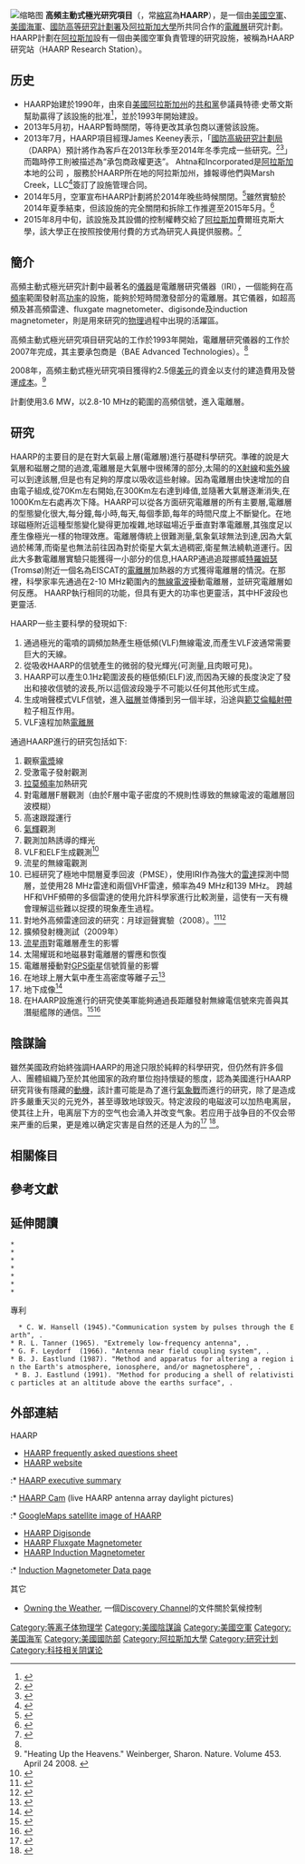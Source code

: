 {{noteTA
|1=zh-tw:計畫;zh-hk:項目;zh-cn:项目;
|G1=物理學;
}}
{{Infobox Laboratory
|name           = 高頻主動式極光研究計劃
|motto          = 
|image          = [[File:High_Frequency_Active_Auroral_Research_Program_site.jpg|250px]]
|caption        = 從東邊往[[桑佛山|桑佛山]]方向鳥瞰之HAARP研究基地。
|established    = 1993年
|type           = 非機密等級
|debt           = 
|research_field = [[电离层|电离层]]
|director       = John Heckscher
|city           = [[阿拉斯加州|阿拉斯加州]]{{link-en|加科納|Gakona, Alaska}}
|affiliations   = 阿拉斯加大學
|operating_agency = {{link-en|美國海軍研究署|Office of Naval Research}}（ONR）<br />[[美國空軍研究實驗室|美國空軍研究實驗室]]（AFRL）
|nobel_laureates =
|website        =  [http://www.haarp.alaska.edu/ HAARP官方網站]
|logo           = 
|footnotes      = 
}}
[[File:HAARP20l.jpg|缩略图]]
'''高頻主動式極光研究項目'''（{{lang-en|High Frequency Active Auroral Research Program}}，常[[縮寫|縮寫]]為'''HAARP'''），是一個由[[美國空軍|美國空軍]]、[[美國海軍|美國海軍]]、[[國防高等研究計劃署|國防高等研究計劃署]]及[[阿拉斯加大學|阿拉斯加大學]]所共同合作的[[電離層|電離層]]研究計劃。{{R|FAQ Sheet}}{{R|Purpose}}HAARP計劃在[[阿拉斯加|阿拉斯加]]{{link-en|加科納|Gakona, Alaska}}設有一個由美國空軍負責管理的研究設施，被稱為HAARP研究站（HAARP Research Station）。
==历史==
*HAARP始建於1990年，由來自[[美國|美國]][[阿拉斯加州|阿拉斯加州]]的[[共和黨_(美國)|共和黨]]參議員特德·史蒂文斯幫助贏得了該設施的批准<ref>{{Cite web|url = http://www.nature.com/news/us-ionospheric-research-facility-to-close-1.15243|title = US ionospheric research facility to close|date = 16 May 2014|accessdate = 18 August 2014|website = Nature|publisher = Nature|last = Weinberger|first = Sharon|archive-date = 2017-10-17|archive-url = https://web.archive.org/web/20171017232221/http://www.nature.com/news/us-ionospheric-research-facility-to-close-1.15243|dead-url = no}}</ref>，並於1993年開始建設。
*2013年5月初，HAARP暫時關閉，等待更改其承包商以運營該設施。
*2013年7月，HAARP項目經理James Keeney表示，「[[國防高級研究計劃局|國防高級研究計劃局]]（DARPA）預計將作為客戶在2013年秋季至2014年冬季完成一些研究。<ref>{{cite web|title=HAARP Facility Shuts Down|url=http://www.arrl.org/news/view/haarp-facility-shuts-down|publisher=ARRL|accessdate=16 July 2013|archive-date=2018-08-27|archive-url=https://web.archive.org/web/20180827142354/http://www.arrl.org/news/view/haarp-facility-shuts-down|dead-url=no}}</ref><ref name="EarthSky">{{cite web|last=Byrd|first=Deborah|title=Crazy weather? You can't blame HAARP anymore|url=http://earthsky.org/earth/crazy-weather-you-cant-blame-haarp-anymore|publisher=EarthSky, 16 July 2013|accessdate=17 July 2013|archive-date=2018-08-27|archive-url=https://web.archive.org/web/20180827142329/http://earthsky.org/earth/crazy-weather-you-cant-blame-haarp-anymore|dead-url=no}}</ref>」而臨時停工則被描述為“承包商政權更迭”。 Ahtna和Incorporated是[[阿拉斯加|阿拉斯加]]本地的公司 ，服務於HAARP所在地的阿拉斯加州，據報導他們與Marsh Creek，LLC<ref name="AK">{{cite news|last=Anderson|first=Ben|title=Alaska's controversial HAARP facility closed – will it come back online?|url=http://www.alaskadispatch.com/article/20130717/alaska-s-controversial-haarp-facility-closed-will-it-come-back-online|accessdate=18 July 2013|newspaper=Alaska Dispatch|date=18 July 2013|archive-date=2014-07-14|archive-url=https://web.archive.org/web/20140714064246/http://www.alaskadispatch.com/article/20130717/alaska-s-controversial-haarp-facility-closed-will-it-come-back-online|dead-url=no}}</ref>簽訂了設施管理合同。
*2014年5月，空軍宣布HAARP計劃將於2014年晚些時候關閉。<ref>{{cite news | title = Bye-Bye To The Home Of A Favorite Internet Conspiracy Theory | url = https://www.npr.org/2014/06/10/319539712/bye-bye-to-the-home-of-a-favorite-internet-conspiracy-theory | first = Geoff | last = Brumfiel | date = 10 June 2014 | work = NPR | accessdate = 2014-06-11 | archive-date = 2014-06-10 | archive-url = https://web.archive.org/web/20140610230852/http://www.npr.org/2014/06/10/319539712/bye-bye-to-the-home-of-a-favorite-internet-conspiracy-theory | dead-url = no }}</ref>雖然實驗於2014年夏季結束，但該設施的完全關閉和拆除工作推遲至2015年5月。<ref>{{cite news | title = HAARP closure postponed until 2015 | url = http://www.adn.com/article/20140702/haarp-closure-postponed-until-2015 | first = Dermot | last = Cole | date = 2 July 2014 | work = Alaska Dispatch News | accessdate = 2015-06-03 | archive-date = 2015-05-27 | archive-url = https://web.archive.org/web/20150527002742/http://www.adn.com/article/20140702/haarp-closure-postponed-until-2015 | dead-url = no }}</ref>
*2015年8月中旬，該設施及其設備的控制權轉交給了[[阿拉斯加|阿拉斯加]]費爾班克斯大學，該大學正在按照按使用付費的方式為研究人員提供服務。<ref>{{cite web |url=https://fallmeeting.agu.org/2015/abstract/future-operations-of-haarp-with-the-uafs-geophysical-institute/ |title=Future Operations of HAARP with the UAF's Geophysical Institute |last1=McCoy |first1=Robert |last2= |first2= |date= |website=American Geophysical Union Fall Meeting 2015 |publisher= |access-date=10 September 2015 |archive-date=2018-08-27 |archive-url=https://web.archive.org/web/20180827142512/https://fallmeeting.agu.org/2015/abstract/future-operations-of-haarp-with-the-uafs-geophysical-institute/ |dead-url=yes }}</ref>

==簡介==
高頻主動式極光研究計劃中最著名的[[儀器|儀器]]是電離層研究儀器（IRI），一個能夠在高[[頻率|頻率]]範圍發射高[[功率|功率]]的設施，能夠於短時間激發部分的電離層。其它儀器，如超高頻及甚高頻雷達、fluxgate magnetometer、digisonde及induction magnetometer，則是用來研究的[[物理|物理]]過程中出現的活躍區。

高頻主動式極光研究項目研究站的工作於1993年開始，電離層研究儀器的工作於2007年完成，其主要承包商是{{link-en|英國航太系統 (美國)|BAE Systems Inc.|英國航太系統先進技術}}（BAE Advanced Technologies）。<ref name="FAQ Sheet"/>

2008年，高頻主動式極光研究項目獲得約2.5億[[美元|美元]]的資金以支付的建造費用及營運[[成本|成本]]。<ref>"Heating Up the Heavens." Weinberger, Sharon. Nature. Volume 453. April 24 2008.
{{cite web |url=http://sharonweinberger.com/docs/articles/Heating_up_the_Heavens.pdf |title=存档副本 |accessdate=2010-02-28 |deadurl=yes |archiveurl=https://web.archive.org/web/20110428084728/http://sharonweinberger.com/docs/articles/Heating_up_the_Heavens.pdf |archivedate=2011-04-28 }}</ref>

計劃使用3.6 MW，以2.8-10 MHz的範圍的高頻信號，進入電離層。
==研究==
HAARP的主要目的是在對大氣最上層(電離層)進行基礎科學研究。準確的說是大氣層和磁層之間的過渡,電離層是大氣層中很稀薄的部分,太陽的的[[X射線|X射線]]和[[紫外線|紫外線]]可以到達該層,但是也有足夠的厚度以吸收這些射線。因為電離層由快速增加的自由電子組成,從70Km左右開始,在300Km左右達到峰值,並隨著大氣層逐漸消失,在1000Km左右處再次下降。HAARP可以從各方面研究電離層的所有主要層,電離層的型態變化很大,每分鐘,每小時,每天,每個季節,每年的時間尺度上不斷變化。在地球磁極附近這種型態變化變得更加複雜,地球磁場近乎垂直對準電離層,其強度足以產生像極光一樣的物理效應。電離層傳統上很難測量,氣象氣球無法到達,因為大氣過於稀薄,而衛星也無法前往因為對於衛星大氣太過稠密,衛星無法繞軌道運行。因此大多數電離層實驗只能獲得一小部分的信息,HAARP通過追蹤挪威[[特羅姆瑟|特羅姆瑟]](Tromsø)附近一個名為EISCAT的[[電離層|電離層]]加熱器的方式獲得電離層的情況。在那裡，科學家率先通過在2-10 MHz範圍內的[[無線電波|無線電波]]擾動電離層，並研究電離層如何反應。 HAARP執行相同的功能，但具有更大的功率也更靈活，其中HF波段也更靈活.

HAARP一些主要科學的發現如下:
#通過極光的電噴的調頻加熱產生極低頻(VLF)無線電波,而產生VLF波通常需要巨大的天線。
#從吸收HAARP的信號產生的微弱的發光輝光(可測量,且肉眼可見)。
#HAARP可以產生0.1Hz範圍波長的極低頻(ELF)波,而因為天線的長度決定了發出和接收信號的波長,所以這個波段幾乎不可能以任何其他形式生成。
#生成哨聲模式VLF信號，進入[[磁層|磁層]]並傳播到另一個半球，沿途與[[範艾倫輻射帶|範艾倫輻射帶]]粒子相互作用。
#VLF遠程加熱[[電離層|電離層]]
通過HAARP進行的研究包括如下:
#觀察[[電漿|電漿]]線
#受激電子發射觀測
#[[拉莫頻率|拉莫頻率]]加熱研究
#對電離層F層觀測（由於F層中電子密度的不規則性導致的無線電波的電離層回波模糊）
#高速跟蹤運行
#[[氣輝|氣輝]]觀測
#觀測加熱誘導的輝光
#VLF和ELF生成觀測<ref>{{cite web |url=http://www-star.stanford.edu/~vlf/publications/2008-03.pdf |title=Archived copy |accessdate=2009-09-02 |deadurl=yes |archiveurl=https://web.archive.org/web/20110403204831/http://www-star.stanford.edu/~vlf/publications/2008-03.pdf |archivedate=2011-04-03 }}</ref>
#流星的無線電觀測
#已經研究了極地中間層夏季回波（PMSE），使用IRI作為強大的[[雷達|雷達]]探測中間層，並使用28 MHz雷達和兩個VHF雷達，頻率為49 MHz和139 MHz。 跨越HF和VHF頻帶的多個雷達的使用允許科學家進行比較測量，這使有一天有機會理解這些難以捉摸的現象產生過程。
#對地外高頻雷達回波的研究：月球迴聲實驗（2008）。<ref>{{cite journal|author=Reeve, W.D.|title=The Lunar Echo Experiment (Part 1)|journal=Radio User|date=2008|issue=8|pages=56–58|issn=1748-8117|volume=3}}</ref><ref>{{cite journal|author=Reeve, W.D.|title=The Lunar Echo Experiment (Part 2)|journal=Radio User|date=2008|issue=9|pages=56–57|issn=1748-8117|volume=3}}</ref>
#擴頻發射機測試（2009年）
#[[流星雨|流星雨]]對電離層產生的影響
#太陽耀斑和地磁暴對電離層的響應和恢復
#電離層擾動對[[GPS衛星|GPS衛星]]信號質量的影響
#在地球上層大氣中產生高密度等離子云<ref>{{cite press release | url=http://www.nrl.navy.mil/media/news-releases/2013/nrl-scientists-produce-densest-artificial-ionospheric-plasma-clouds-using-haarp | title=NRL Scientists Produce Densest Artificial Ionospheric Plasma Clouds Using HAARP | publisher=U.S. Naval Research Lab | date=2013-02-25 | accessdate=5 April 2013 | quote=Using the 3.6-megawatt high-frequency (HF) HAARP transmitter, the plasma clouds, or balls of plasma, are being studied for use as artificial mirrors at altitudes 50 kilometers below the natural ionosphere and are to be used for reflection of HF radar and communications signals. Past attempts to produce electron density enhancements have yielded densities of 4×10⁵ electrons per cubic centimeter (cm³) using HF radio transmissions near the second, third, and fourth harmonics of the electron cyclotron frequency. This frequency near 1.44 MHz is the rate that electrons gyrate around the Earth's magnetic field. The NRL group succeeded in producing artificial plasma clouds with densities exceeding 9×10⁵ electrons cm³ using HAARP transmission at the sixth harmonic of the electron cyclotron frequency. | archive-url=https://web.archive.org/web/20130302065739/http://www.nrl.navy.mil/media/news-releases/2013/nrl-scientists-produce-densest-artificial-ionospheric-plasma-clouds-using-haarp | archive-date=2013-03-02 | dead-url=yes }}</ref>
#地下成像<ref>{{cite web |title=Detection and Imaging of Underground Structures Using ELF/VLF Radio Waves |url=https://www.globalsecurity.org/intell/systems/haarp.htm |publisher=GlobalSecurity |accessdate=13 July 2018 |archive-date=2018-07-13 |archive-url=https://web.archive.org/web/20180713073632/https://www.globalsecurity.org/intell/systems/haarp.htm |dead-url=no }}</ref>
#在HAARP設施進行的研究使美軍能夠通過長距離發射無線電信號來完善與其潛艇艦隊的通信。<ref name="Bailey and Worthington">{{cite web|url=http://ieeexplore.ieee.org/xpls/abs_all.jsp?arnumber=661959&tag=1|title=History and applications of HAARP technologies: the High Frequency Active Auroral Research Program|last1=Bailey|first1=Patrick|last2=Worthington|first2=Nancy|date=27 July 1997|publisher=IEEE|accessdate=19 September 2013}}</ref><ref name="Barr, Llanwyn Jones and Rodger">{{cite journal|url=http://www.sciencedirect.com/science/article/pii/S1364682600001218|title=ELF and VLF radio waves|last1=Barr|first1=R.|last2=Llanwyn Jones|first2=D.|last3=Rodger|first3=C.J.|date=2000|journal=Journal of Atmospheric and Solar-Terrestrial Physics|volume=62|accessdate=19 September 2013|doi=10.1016/S1364-6826(00)00121-8|issue=17–18|pages=1689–1718|bibcode=2000JASTP..62.1689B|archive-date=2018-11-05|archive-url=https://web.archive.org/web/20181105220418/https://www.sciencedirect.com/science/article/pii/S1364682600001218|dead-url=no}}</ref>

==陰謀論==
雖然美國政府始終強調HAARP的用途只限於純粹的科學研究，但仍然有許多個人、團體組織乃至於其他國家的政府單位抱持懷疑的態度，認為美國進行HAARP研究背後有隱藏的[[陰謀論|動機]]，該計畫可能是為了進行[[氣象戰|氣象戰]]而進行的研究，除了是造成許多嚴重天災的元兇外{{R|USNews}}，甚至導致地球毁灭{{R|Xinhua}}。特定波段的电磁波可以加热电离层，使其往上升，电离层下方的空气也会涌入并改变气象。若应用于战争目的不仅会带来严重的后果，更是难以确定灾害是自然的还是人为的<ref>{{Cite web |url=http://www.globalresearch.ca/haarp-secret-weapon-used-for-weather-modification-electromagnetic-warfare/20407 |title=存档副本 |accessdate=2016-08-24 |archive-date=2016-08-27 |archive-url=https://web.archive.org/web/20160827062206/http://www.globalresearch.ca/haarp-secret-weapon-used-for-weather-modification-electromagnetic-warfare/20407 |dead-url=no }}</ref> <ref>{{Cite web |url=http://www.geoengineeringwatch.org/haarp-on-discovery-channel/ |title=存档副本 |accessdate=2016-08-24 |archive-date=2017-03-27 |archive-url=https://web.archive.org/web/20170327160852/http://www.geoengineeringwatch.org/haarp-on-discovery-channel/ |dead-url=no }}</ref>。

== 相關條目 ==
{{col|
高頻主動式極光研究項目研究科學包括：
*[[甚低頻|甚低頻]]
*[[太陽物理學|太陽物理學]]
*[[極光|極光]]
*[[電離層|電離層的超熱度]]
|
*[[等離子體|等離子線]]
*[[受激輻射|受激電子排放]] 
*[[陀螺高頻加熱研究|陀螺高頻加熱研究]] 
*[[高運行速度|高運行速度]] 
*[[大氣電波|大氣電波]]  
*[[流星雨電波|流星雨電波]]
*[[超低頻地磁訊號|超低頻地磁訊號]](Ultra-low frequency geomagnetic signal)
}}

== 參考文獻 ==
{{reflist|2|refs=
<ref name="FAQ Sheet">
{{cite web |date=15 June 2007 |url=http://www.haarp.alaska.edu/haarp/factSheet.html |title=HAARP Fact Sheet |publisher=HAARP |accessdate=2009-09-27 |deadurl=yes |archiveurl=https://web.archive.org/web/20091007235012/http://www.haarp.alaska.edu/haarp/factSheet.html |archivedate=2009-10-07}}</ref>它的目的是[[分析|分析]]電離層及[[研究|研究]]電離層的[[發展|發展]]潛力以增強[[無線電|無線電]][[通訊|通訊]][[技術|技術]]達到[[監視|監視]]的目的（如[[導彈|導彈]]檢測等）。</ref>

<ref name="Purpose">
{{cite web |date= |url=http://www.haarp.alaska.edu/haarp/prpeis.html |title=Purpose and Objectives of the HAARP Program |publisher=HAARP |accessdate=2009-09-27 |deadurl=yes |archiveurl=https://web.archive.org/web/20091001114140/http://www.haarp.alaska.edu/haarp/prpeis.html |archivedate=2009-10-01 }}</ref>

<ref name="USNews">{{cite web|url=http://www.usnews.com/news/blogs/washington-whispers/2012/10/29/conspiracy-theorists-say-obama-engineered-hurricane-sandy |language=en|title=Conspiracy Theorists Say Obama Engineered Hurricane Sandy |author=Elizabeth Flock |publisher=[[美國新聞與世界報導|美國新聞與世界報導]] |date=2012年10月29日 |accessdate=2013年9月23日}}</ref>

<ref name="Xinhua">{{cite web|url=http://news.xinhuanet.com/mil/2008-01/22/content_7473857.htm|title=美国HAARP气象武器将使地球面临毁灭危险|deadurl=yes|archiveurl=https://web.archive.org/web/20100814191311/http://news.xinhuanet.com/mil/2008-01/22/content_7473857.htm|archivedate=2010-08-14}}</ref>
}}

== 延伸閱讀 ==
{{refbegin|indent=yes|2}}
 * {{cite web
 |author=Y. Zaitsev
 |date=11 May 2007
 |url=http://en.rian.ru/analysis/20070511/65348455.html
 |title=From radio telescopes to electromagnetic weapons.
 |publisher=[[俄羅斯新聞社|俄羅斯新聞社]]
 |accessdate=2009-09-27
 |archive-date=2009-12-13
 |archive-url=https://web.archive.org/web/20091213054646/http://en.rian.ru/analysis/20070511/65348455.html
 |dead-url=no
 }}
 * {{cite web
 |date=7 December 2004
 |title=Evidence for Precipitation of Energetic Particles by Ionospheric «Heating» Transmissions
 |url=http://www.ngdc.noaa.gov/stp/IONO/Dynasonde/SpEatHeating.htm
 |publisher=[[國家地球物理數據中心|國家地球物理數據中心]]
 |accessdate=2009-09-27
 |archive-date=2009-03-16
 |archive-url=https://web.archive.org/web/20090316211422/http://www.ngdc.noaa.gov/stp/IONO/Dynasonde/SpEatHeating.htm
 |dead-url=no
 }}
 * {{cite news
 |author=J. E. Smith
 |date=6 May 2006
 |url=http://www.indybay.org/newsitems/2006/05/06/18214461.php
 |title=HAARP Completed!
 |publisher=[[Indybay|Indybay]]
 |accessdate=2009-09-27
 |archive-date=2009-11-03
 |archive-url=https://web.archive.org/web/20091103014900/http://www.indybay.org/newsitems/2006/05/06/18214461.php
 |dead-url=no
 }}
 * {{cite web
 |author      = U. S. Inan and T. F. Bell
 |title       = Polar Aeronomy and Radio Science (PARS):ULF/ELF/VLF Project
 |url         = http://www-star.stanford.edu/~vlf/pars/pars.htm
 |publisher   = [[STAR實驗室|STAR實驗室]], [[史丹福大學|史丹福大學]]
 |accessdate  = 2009-09-27
 |deadurl     = yes
 |archiveurl  = https://web.archive.org/web/20090827023437/http://www-star.stanford.edu/~vlf/pars/pars.htm
 |archivedate = 2009-08-27
}}
 * {{cite journal
 |author      = U. S. Inan, M. Golkowski, D. L. Carpenter, N. Reddell, R. C. Moore, T. F. Bell, E. Paschal, P. Kossey, E. Kennedy, and S. Z. Meth
 |year        = 2004
 |title       = Multi-hop whisler-mode ELF/VLF signals and triggered emissions excited by the HAARP HF heater
 |url         = http://www-star.stanford.edu/~vlf/publications/2004-06.pdf
 |journal     = [[地球物理研究快報|地球物理研究快報]]
 |volume      = 31
 |pages       = L24805
 |doi         = 10.1029/2004GL021647
 |deadurl     = yes
 |archiveurl  = https://web.archive.org/web/20110719153528/http://www-star.stanford.edu/~vlf/publications/2004-06.pdf
 |archivedate = 2011-07-19
}}
 * {{cite web
 |author      = E. J. Kennedy, P. Rodriguez, and C. A. Selcher
 |date        = 
 |title       = The High Frequency Active Auroral Research Program
 |url         = http://www.nrl.navy.mil/content.php?P=04REVIEW106
 |publisher   = 
 |accessdate  = 2009-09-27
 |deadurl     = yes
 |archiveurl  = https://web.archive.org/web/20090305223823/http://www.nrl.navy.mil/content.php?P=04REVIEW106
 |archivedate = 2009-03-05
}} 
 * {{cite web
 |author      = H. L. Rowland
 |date        = 28 April 1999
 |url         = http://wwwppd.nrl.navy.mil/whatsnew/haarp/
 |title       = Simulations of ELF radiation generated by heating the high-latitude D- region
 |publisher   = [[美國海軍研究實驗室|美國海軍研究實驗室]], 等離子體物理科, 束物理科
 |accessdate  = 2009-09-27
 |deadurl     = yes
 |archiveurl  = https://web.archive.org/web/20090427194255/http://wwwppd.nrl.navy.mil/whatsnew/haarp/
 |archivedate =2009-04-27}}

;專利
   * C. W. Hansell (1945)."Communication system by pulses through the Earth", ''{{US patent|2389432}}''.
 * R. L. Tanner (1965). "Extremely low-frequency antenna", ''{{US patent|3215937}}''.
 * G. F. Leydorf  (1966). "Antenna near field coupling system", ''{{US patent|3278937}}''.
 * B. J. Eastlund (1987). "Method and apparatus for altering a region in the Earth's atmosphere, ionosphere, and/or magnetosphere", ''{{US patent|4686605}}''.
  * B. J. Eastlund (1991). "Method for producing a shell of relativistic particles at an altitude above the earths surface", ''{{US patent|5038664}}''.
{{refend}}

== 外部連結 ==
{{refbegin|2}}
;HAARP
* [http://www.haarp.alaska.edu/haarp/faq.html HAARP frequently asked questions sheet] {{Wayback|url=http://www.haarp.alaska.edu/haarp/faq.html |date=20130523175345 }}
* [http://www.haarp.alaska.edu/ HAARP website] {{Wayback|url=http://www.haarp.alaska.edu/ |date=20130407130144 }}
:* [http://www.bariumblues.com/haarp_executive_summary.htm HAARP executive summary] {{Wayback|url=http://www.bariumblues.com/haarp_executive_summary.htm |date=20110501164809 }}
:* [http://www.haarp.alaska.edu/haarp/cam.fcgi HAARP Cam] {{Wayback|url=http://www.haarp.alaska.edu/haarp/cam.fcgi |date=20080516015402 }} (live HAARP antenna array daylight pictures) 
:* [http://maps.google.com/maps?f=q&hl=en&q=62.39%C2%B0+N,+145.15%C2%B0+W&ll=62.389972,-145.149994&spn=0.036835,0.171661&t=k GoogleMaps satellite image of HAARP] {{Wayback|url=http://maps.google.com/maps?f=q&hl=en&q=62.39%C2%B0+N,+145.15%C2%B0+W&ll=62.389972,-145.149994&spn=0.036835,0.171661&t=k |date=20110629011246 }}
* [http://137.229.36.56/ HAARP Digisonde] {{Wayback|url=http://137.229.36.56/ |date=20060828112217 }}
* [http://137.229.36.30/cgi-bin/magnetometer/gak-mag.cgi HAARP Fluxgate Magnetometer]{{dead link|date=2018年2月 |bot=InternetArchiveBot |fix-attempted=yes }}
* [http://www.haarp.alaska.edu/haarp/magind.html HAARP Induction Magnetometer] {{Webarchive|url=http://arquivo.pt/wayback/20091008001655/http://www.haarp.alaska.edu/haarp/magind.html |date=2009-10-08 }}
:* [http://137.229.36.30/cgi-bin/scmag/disp-scmag.cgi Induction Magnetometer Data page] {{Wayback|url=http://137.229.36.30/cgi-bin/scmag/disp-scmag.cgi |date=20001017115813 }}

;其它
* [https://web.archive.org/web/20100111053116/http://www.thedossier.ukonline.co.uk/video_cover-ups.htm Owning the Weather], 一個[[Discovery_Channel|Discovery Channel]]的文件關於氣候控制
{{refend}}

{{磁層}}
{{阴谋论}}
{{Coord|62|23|30|N|145|09|00|W|region:US_type:landmark|display=title}}

{{Authority control}}
{{DEFAULTSORT:HAARP}}
[[Category:等离子体物理学|Category:等离子体物理学]]
[[Category:美國陰謀論|Category:美國陰謀論]]
[[Category:美國空軍|Category:美國空軍]]
[[Category:美国海军|Category:美国海军]]
[[Category:美國國防部|Category:美國國防部]]
[[Category:阿拉斯加大學|Category:阿拉斯加大學]]
[[Category:研究计划|Category:研究计划]]
[[Category:科技相关阴谋论|Category:科技相关阴谋论]]